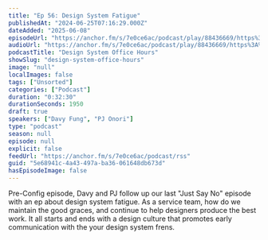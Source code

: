 ```yaml
---
title: "Ep 56: Design System Fatigue"
publishedAt: "2024-06-25T07:16:29.000Z"
dateAdded: "2025-06-08"
episodeUrl: "https://anchor.fm/s/7e0ce6ac/podcast/play/88436669/https%3A%2F%2Fd3ctxlq1ktw2nl.cloudfront.net%2Fstaging%2F2024-5-25%2F522422cb-cccc-e80b-7623-a4ca225ca760.mp3"
audioUrl: "https://anchor.fm/s/7e0ce6ac/podcast/play/88436669/https%3A%2F%2Fd3ctxlq1ktw2nl.cloudfront.net%2Fstaging%2F2024-5-25%2F522422cb-cccc-e80b-7623-a4ca225ca760.mp3"
podcastTitle: "Design System Office Hours"
showSlug: "design-system-office-hours"
image: "null"
localImages: false
tags: ["Unsorted"]
categories: ["Podcast"]
duration: "0:32:30"
durationSeconds: 1950
draft: true
speakers: ["Davy Fung", "PJ Onori"]
type: "podcast"
season: null
episode: null
explicit: false
feedUrl: "https://anchor.fm/s/7e0ce6ac/podcast/rss"
guid: "5e68941c-4a43-497a-ba36-061648db673d"
hasEpisodeImage: false
---
```

Pre-Config episode, Davy and PJ follow up our last "Just Say No" episode with an ep about design system fatigue. As a service team, how do we maintain the good graces, and continue to help designers produce the best work. It all starts and ends with a design culture that promotes early communication with the your design system frens.
